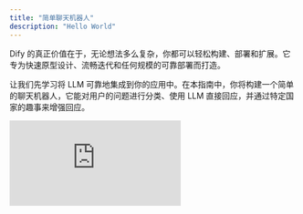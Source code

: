 ```yaml
---
title: "简单聊天机器人"
description: "Hello World"
---
```


Dify 的真正价值在于，无论想法多么复杂，你都可以轻松构建、部署和扩展。它专为快速原型设计、流畅迭代和任何规模的可靠部署而打造。

让我们先学习将 LLM 可靠地集成到你的应用中。在本指南中，你将构建一个简单的聊天机器人，它能对用户的问题进行分类、使用 LLM 直接回应，并通过特定国家的趣事来增强回应。

<iframe
  className="w-full aspect-video rounded-xl"
  src="https://www.youtube.com/embed/dJ34OU_JY7Y?si=AiYJq7WY1iUCgGAO"
  title="Dify 快速入门视频"
  frameBorder="0"
  allow="accelerometer; autoplay; clipboard-write; encrypted-media; gyroscope; picture-in-picture"
  allowFullScreen
/>

## 步骤 1：创建新工作流（2 分钟）

1. 前往 **工作室** > **工作流** > **从空白创建** > **编排** > **新建对话流** > **创建**

## 步骤 2：添加工作流节点（6 分钟）

<Tip>
  当你想引用任何变量时，先输入 `{` 或 `/`，就能看到工作流中可用的不同变量。
</Tip>

### 1. LLM 节点和输出：理解并回答问题

<Info>
  `LLM` 节点向语言模型发送提示词，根据用户输入生成响应。它抽象了 API 调用、速率限制和基础设施的复杂性，让你可以专注于设计逻辑。
</Info>

<Steps>
  <Step title="创建 LLM 节点">
    使用 `添加节点` 按钮创建一个 LLM 节点，并将其连接到起始节点
  </Step>

  <Step title="配置模型">
    选择一个默认模型
  </Step>

  <Step title="设置系统提示词">
    将以下内容粘贴到系统提示词字段：

    ```text
    用户将询问关于某个国家的问题。问题是 {{sys.query}}
    任务：
    1. 识别提到的国家。
    2. 清晰地重新表述问题。
    3. 使用常识知识回答问题。

    以以下 JSON 格式响应：
    {
      "country": "<国家名称>",
      "question": "<重新表述的问题>",
      "answer": "<对问题的直接回答>"
    }
    ```
  </Step>

  <Step title="启用结构化输出">
    **启用结构化输出** 让你可以轻松控制 LLM 返回的内容，确保输出一致且机器可读，用于下游的精确数据提取或条件逻辑。

    - 将输出变量结构化切换为开启 > `配置` 并点击 `从 JSON 导入`
    - 粘贴：

    ```json
    {
      "country": "string",
      "question": "string",
      "answer": "string"
    }
    ```
  </Step>
</Steps>

### 2. 代码块：获取趣事

<Info>
  `代码` 节点使用代码执行自定义逻辑。它让你可以在需要的确切位置注入代码——在可视化工作流中——让你无需搭建整个后端。
</Info>

<Steps>
  <Step title="创建代码节点">
    使用 `添加节点` 按钮创建一个 `代码` 节点，并连接到 LLM 块
  </Step>

  <Step title="配置输入变量">
    将一个 `输入变量` 名称改为 "country"，并将变量设置为 `structured_output` > `country`
  </Step>

  <Step title="添加 Python 代码">
    将此代码粘贴到 `PYTHON3`：

    ```python
    def main(country: str) -> dict:
      country_name = country.lower()
      fun_facts = {
        "japan": "日本有超过 500 万台自动售货机。",
        "france": "法国是世界上访问量最大的国家。",
        "italy": "意大利拥有的联合国教科文组织世界遗产地比任何其他国家都多。"
      }
      fun_fact = fun_facts.get(country_name, f"没有关于 {country.title()} 的趣事。")
      return {"fun_fact": fun_fact}
    ```
  </Step>

  <Step title="重命名输出变量">
    将输出变量 `result` 改为 `fun_fact` 以获得更好标记的变量
  </Step>
</Steps>

### 3. 答案节点：给用户的最终答案

<Info>
  `答案` 节点创建一个简洁的最终输出返回给用户。
</Info>

<Steps>
  <Step title="创建答案节点">
    使用 `添加节点` 按钮创建一个 `答案` 节点
  </Step>

  <Step title="配置答案字段">
    粘贴到答案字段：

    ```text
    问：{{ structured_output.question }}

    答：{{ structured_output.answer }}

    趣事：{{ fun_fact }}
    ```
  </Step>
</Steps>

工作流结束：

<img
  src="/images/quick-start-workflow-overview.png"
  alt="显示 LLM、代码和答案节点连接的完整工作流图"
  style={{ width: "100%" }}
/>

---

## 步骤 3：测试机器人（3 分钟）

点击 `预览`，然后询问：

- "法国的首都是什么？"
- "给我介绍一下日本料理"
- "描述一下意大利的文化"
- 任何其他问题

确保你的机器人按预期工作！

## 你已完成机器人！

本指南展示了如何可靠且可扩展地集成语言模型，而无需重新发明基础设施。通过 Dify 的可视化工作流和模块化节点，你不仅构建得更快，还为 LLM 驱动的应用采用了干净、生产就绪的架构。

{/*
Contributing Section
DO NOT edit this section!
It will be automatically generated by the script.
*/}

---

[编辑此页面](https://github.com/langgenius/dify-docs/edit/main/cn/documentation/pages/tutorials/simple-chatbot.mdx) | [提交问题](https://github.com/langgenius/dify-docs/issues/new?template=docs.yml)